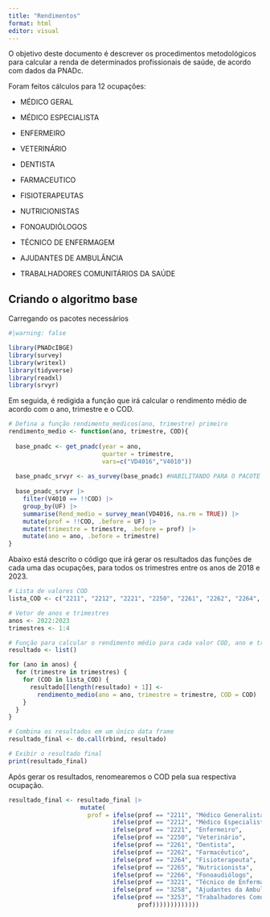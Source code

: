 ```yaml
---
title: "Rendimentos"
format: html
editor: visual
---
```


O objetivo deste documento é descrever os procedimentos metodológicos para calcular a renda de determinados profissionais de saúde, de acordo com dados da PNADc.

Foram feitos cálculos para 12 ocupações:

-   MÉDICO GERAL

-   MÉDICO ESPECIALISTA

-   ENFERMEIRO

-   VETERINÁRIO

-   DENTISTA

-   FARMACEUTICO

-   FISIOTERAPEUTAS

-   NUTRICIONISTAS

-   FONOAUDIÓLOGOS

-   TÉCNICO DE ENFERMAGEM

-   AJUDANTES DE AMBULÂNCIA

-   TRABALHADORES COMUNITÁRIOS DA SAÚDE

## Criando o algoritmo base

Carregando os pacotes necessários

```r
#|warning: false

library(PNADcIBGE)
library(survey)
library(writexl)
library(tidyverse)
library(readxl)
library(srvyr)

```

Em seguida, é redigida a função que irá calcular o rendimento médio de acordo com o ano, trimestre e o COD.

```r

# Defina a função rendimento_medicos(ano, trimestre) primeiro
rendimento_medio <- function(ano, trimestre, COD){
  
  base_pnadc <- get_pnadc(year = ano, 
                          quarter = trimestre, 
                          vars=c("VD4016","V4010"))
  
  base_pnadc_srvyr <- as_survey(base_pnadc) #HABILITANDO PARA O PACOTE SRVYR
  
  base_pnadc_srvyr |>
    filter(V4010 == !!COD) |> 
    group_by(UF) |> 
    summarise(Rend_medio = survey_mean(VD4016, na.rm = TRUE)) |> 
    mutate(prof = !!COD, .before = UF) |>
    mutate(trimestre = trimestre, .before = prof) |> 
    mutate(ano = ano, .before = trimestre) 
}
```

Abaixo está descrito o código que irá gerar os resultados das funções de cada uma das ocupações, para todos os trimestres entre os anos de 2018 e 2023.

```r
# Lista de valores COD
lista_COD <- c("2211", "2212", "2221", "2250", "2261", "2262", "2264", "2265", "2266", "3221", "3258", "3253")

# Vetor de anos e trimestres
anos <- 2022:2023
trimestres <- 1:4

# Função para calcular o rendimento médio para cada valor COD, ano e trimestre
resultado <- list()

for (ano in anos) {
  for (trimestre in trimestres) {
    for (COD in lista_COD) {
      resultado[[length(resultado) + 1]] <- 
        rendimento_medio(ano = ano, trimestre = trimestre, COD = COD)
    }
  }
}

# Combina os resultados em um único data frame
resultado_final <- do.call(rbind, resultado)

# Exibir o resultado final
print(resultado_final)
```

Após gerar os resultados, renomearemos o COD pela sua respectiva ocupação.

```r

resultado_final <- resultado_final |>
                    mutate(
                      prof = ifelse(prof == "2211", "Médico Generalista",
                             ifelse(prof == "2212", "Médico Especialista",
                             ifelse(prof == "2221", "Enfermeiro",
                             ifelse(prof == "2250", "Veterinário",
                             ifelse(prof == "2261", "Dentista",
                             ifelse(prof == "2262", "Farmacêutico",
                             ifelse(prof == "2264", "Fisioterapeuta",
                             ifelse(prof == "2265", "Nutricionista",
                             ifelse(prof == "2266", "Fonoaudiólogo",
                             ifelse(prof == "3221", "Técnico de Enfermagem",
                             ifelse(prof == "3258", "Ajudantes da Ambulância",
                             ifelse(prof == "3253", "Trabalhadores Comunitários da Saúde",
                                    prof)))))))))))))
                                           
                                           
                                    

```

